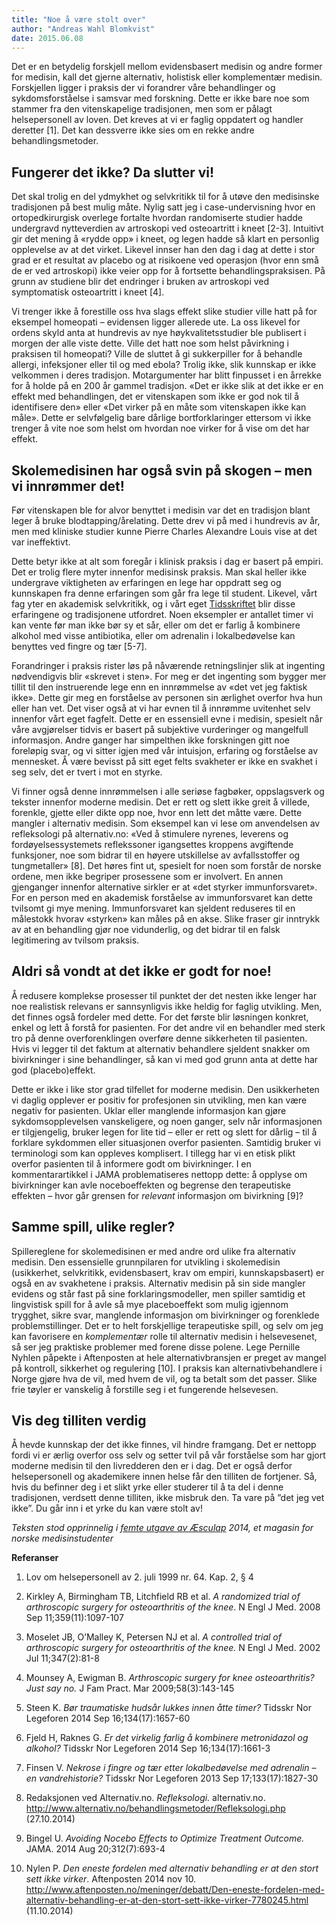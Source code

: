 ```yaml
---
title: "Noe å være stolt over"
author: "Andreas Wahl Blomkvist"
date: 2015.06.08
---
```


Det er en betydelig forskjell mellom evidensbasert medisin og andre former for medisin, kall det gjerne alternativ, holistisk eller komplementær medisin. Forskjellen ligger i praksis der vi forandrer våre behandlinger og sykdomsforståelse i samsvar med forskning. Dette er ikke bare noe som stammer fra den vitenskapelige tradisjonen, men som er pålagt helsepersonell av loven. Det kreves at vi er faglig oppdatert og handler deretter \[1\]. Det kan dessverre ikke sies om en rekke andre behandlingsmetoder.

## Fungerer det ikke? Da slutter vi!

Det skal trolig en del ydmykhet og selvkritikk til for å utøve den medisinske tradisjonen på best mulig måte. Nylig satt jeg i case-undervisning hvor en ortopedkirurgisk overlege fortalte hvordan randomiserte studier hadde undergravd nytteverdien av artroskopi ved osteoartritt i kneet \[2-3\]. Intuitivt gir det mening å «rydde opp» i kneet, og legen hadde så klart en personlig opplevelse av at det virket. Likevel innser han den dag i dag at dette i stor grad er et resultat av placebo og at risikoene ved operasjon (hvor enn små de er ved artroskopi) ikke veier opp for å fortsette behandlingspraksisen. På grunn av studiene blir det endringer i bruken av artroskopi ved symptomatisk osteoartritt i kneet \[4\].

Vi trenger ikke å forestille oss hva slags effekt slike studier ville hatt på for eksempel homeopati – evidensen ligger allerede ute. La oss likevel for ordens skyld anta at hundrevis av nye høykvalitetsstudier ble publisert i morgen der alle viste dette. Ville det hatt noe som helst påvirkning i praksisen til homeopati? Ville de sluttet å gi sukkerpiller for å behandle allergi, infeksjoner eller til og med ebola? Trolig ikke, slik kunnskap er ikke velkommen i deres tradisjon. Motargumenter har blitt finpusset i en årrekke for å holde på en 200 år gammel tradisjon. «Det er ikke slik at det ikke er en effekt med behandlingen, det er vitenskapen som ikke er god nok til å identifisere den» eller «Det virker på en måte som vitenskapen ikke kan måle». Dette er selvfølgelig bare dårlige bortforklaringer ettersom vi ikke trenger å vite noe som helst om hvordan noe virker for å vise om det har effekt.

## Skolemedisinen har også svin på skogen – men vi innrømmer det!

Før vitenskapen ble for alvor benyttet i medisin var det en tradisjon blant leger å bruke blodtapping/årelating. Dette drev vi på med i hundrevis av år, men med kliniske studier kunne Pierre Charles Alexandre Louis vise at det var ineffektivt.

Dette betyr ikke at alt som foregår i klinisk praksis i dag er basert på empiri. Det er trolig flere myter innenfor medisinsk praksis. Man skal heller ikke undergrave viktigheten av erfaringen en lege har oppdratt seg og kunnskapen fra denne erfaringen som går fra lege til student. Likevel, vårt fag yter en akademisk selvkritikk, og i vårt eget [Tidsskriftet](http://tidsskriftet.no/) blir disse erfaringene og tradisjonene utfordret. Noen eksempler er antallet timer vi kan vente før man ikke bør sy et sår, eller om det er farlig å kombinere alkohol med visse antibiotika, eller om adrenalin i lokalbedøvelse kan benyttes ved fingre og tær \[5-7\].

Forandringer i praksis rister løs på nåværende retningslinjer slik at ingenting nødvendigvis blir «skrevet i sten». For meg er det ingenting som bygger mer tillit til den instruerende lege enn en innrømmelse av «det vet jeg faktisk ikke». Dette gir meg en forståelse av personen sin ærlighet overfor hva hun eller han vet. Det viser også at vi har evnen til å innrømme uvitenhet selv innenfor vårt eget fagfelt. Dette er en essensiell evne i medisin, spesielt når våre avgjørelser tidvis er basert på subjektive vurderinger og mangelfull informasjon. Andre ganger har simpelthen ikke forskningen gitt noe foreløpig svar, og vi sitter igjen med vår intuisjon, erfaring og forståelse av mennesket. Å være bevisst på sitt eget felts svakheter er ikke en svakhet i seg selv, det er tvert i mot en styrke.

Vi finner også denne innrømmelsen i alle seriøse fagbøker, oppslagsverk og tekster innenfor moderne medisin. Det er rett og slett ikke greit å villede, forenkle, gjette eller dikte opp noe, hvor enn lett det måtte være. Dette mangler i alternativ medisin. Som eksempel kan vi lese om anvendelsen av refleksologi på alternativ.no: «Ved å stimulere nyrenes, leverens og fordøyelsessystemets reflekssoner igangsettes kroppens avgiftende funksjoner, noe som bidrar til en høyere utskillelse av avfallsstoffer og tungmetaller» \[8\]. Det høres fint ut, spesielt for noen som forstår de norske ordene, men ikke begriper prosessene som er involvert. En annen gjenganger innenfor alternative sirkler er at «det styrker immunforsvaret». For en person med en akademisk forståelse av immunforsvaret kan dette tvilsomt gi mye mening. Immunforsvaret kan sjeldent reduseres til en målestokk hvorav «styrken» kan måles på en akse. Slike fraser gir inntrykk av at en behandling gjør noe vidunderlig, og det bidrar til en falsk legitimering av tvilsom praksis.

## Aldri så vondt at det ikke er godt for noe!

Å redusere komplekse prosesser til punktet der det nesten ikke lenger har noe realistisk relevans er sannsynligvis ikke heldig for faglig utvikling. Men, det finnes også fordeler med dette. For det første blir løsningen konkret, enkel og lett å forstå for pasienten. For det andre vil en behandler med sterk tro på denne overforenklingen overføre denne sikkerheten til pasienten. Hvis vi legger til det faktum at alternativ behandlere sjeldent snakker om bivirkninger i sine behandlinger, så kan vi med god grunn anta at dette har god (placebo)effekt.

Dette er ikke i like stor grad tilfellet for moderne medisin. Den usikkerheten vi daglig opplever er positiv for profesjonen sin utvikling, men kan være negativ for pasienten. Uklar eller manglende informasjon kan gjøre sykdomsopplevelsen vanskeligere, og noen ganger, selv når informasjonen er tilgjengelig, bruker legen for lite tid – eller er rett og slett for dårlig – til å forklare sykdommen eller situasjonen overfor pasienten. Samtidig bruker vi terminologi som kan oppleves komplisert. I tillegg har vi en etisk plikt overfor pasienten til å informere godt om bivirkninger. I en kommentarartikkel i JAMA problematiseres nettopp dette: å opplyse om bivirkninger kan avle noceboeffekten og begrense den terapeutiske effekten – hvor går grensen for *relevant* informasjon om bivirkning \[9\]?

## Samme spill, ulike regler?

Spillereglene for skolemedisinen er med andre ord ulike fra alternativ medisin. Den essensielle grunnpilaren for utvikling i skolemedisin (usikkerhet, selvkritikk, evidensbasert, krav om empiri, kunnskapsbasert) er også en av svakhetene i praksis. Alternativ medisin på sin side mangler evidens og står fast på sine forklaringsmodeller, men spiller samtidig et lingvistisk spill for å avle så mye placeboeffekt som mulig igjennom trygghet, sikre svar, manglende informasjon om bivirkninger og forenklede problemstillinger. Det er to helt forskjellige terapeutiske spill, og selv om jeg kan favorisere en *komplementær* rolle til alternativ medisin i helsevesenet, så ser jeg praktiske problemer med forene disse polene. Lege Pernille Nyhlen påpekte i Aftenposten at hele alternativbransjen er preget av mangel på kontroll, sikkerhet og regulering \[10\]. I praksis kan alternativbehandlere i Norge gjøre hva de vil, med hvem de vil, og ta betalt som det passer. Slike frie tøyler er vanskelig å forstille seg i et fungerende helsevesen.

## Vis deg tilliten verdig

Å hevde kunnskap der det ikke finnes, vil hindre framgang. Det er nettopp fordi vi er ærlig overfor oss selv og setter tvil på vår forståelse som har gjort moderne medisin til den livredderen den er i dag. Det er også derfor helsepersonell og akademikere innen helse får den tilliten de fortjener. Så, hvis du befinner deg i et slikt yrke eller studerer til å ta del i denne tradisjonen, verdsett denne tilliten, ikke misbruk den. Ta vare på ”det jeg vet ikke”. Du går inn i et yrke du kan være stolt av!

*Teksten stod opprinnelig i [femte utgave av Æsculap](http://legeforeningen.no/Student/Norsk-medisinstudentforening/asculap/Asculap-05-2014/) 2014, et magasin for norske medisinstudenter*

**Referanser**

1.  Lov om helsepersonell av 2. juli 1999 nr. 64. Kap. 2, § 4

2.  Kirkley A, Birmingham TB, Litchfield RB et al. *A randomized trial of arthroscopic surgery for osteoarthritis of the knee*. N Engl J Med. 2008 Sep 11;359(11):1097-107

3.  Moselet JB, O’Malley K, Petersen NJ et al. *A controlled trial of arthroscopic surgery for osteoarthritis of the knee.* N Engl J Med. 2002 Jul 11;347(2):81-8

4.  Mounsey A, Ewigman B. *Arthroscopic surgery for knee osteoarthritis? Just say no.* J Fam Pract. Mar 2009;58(3):143-145

5.  Steen K. *Bør traumatiske hudsår lukkes innen åtte timer?* Tidsskr Nor Legeforen 2014 Sep 16;134(17):1657-60

6.  Fjeld H, Raknes G. *Er det virkelig farlig å kombinere metronidazol og alkohol?* Tidsskr Nor Legeforen 2014 Sep 16;134(17):1661-3

7.  Finsen V. *Nekrose i fingre og tær etter lokalbedøvelse med adrenalin – en vandrehistorie?* Tidsskr Nor Legeforen 2013 Sep 17;133(17):1827-30

8.  Redaksjonen ved Alternativ.no. *Refleksologi.* alternativ.no. <http://www.alternativ.no/behandlingsmetoder/Refleksologi.php> (27.10.2014)

9.  Bingel U. *Avoiding Nocebo Effects to Optimize Treatment Outcome.* JAMA. 2014 Aug 20;312(7):693-4

10. Nylen P. *Den eneste fordelen med alternativ behandling er at den stort sett ikke virker*. Aftenposten 2014 nov 10. <http://www.aftenposten.no/meninger/debatt/Den-eneste-fordelen-med-alternativ-behandling-er-at-den-stort-sett-ikke-virker-7780245.html> (11.10.2014)
